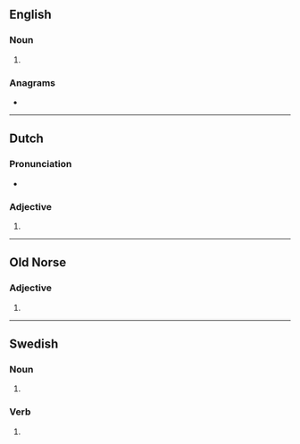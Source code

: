 {{also|lekš}}
==English==

===Noun===
{{head|en|noun form}}

# {{plural of|en|lek}}

===Anagrams===
* {{anagrams|en|a=ekls|Elks|Kels|Selk|elks|lesk}}

----

==Dutch==

===Pronunciation===
* {{rhymes|nl|ɛks|s=1}}

===Adjective===
{{head|nl|adjective form}}

# {{nl-adj form of|part|lek}}

----

==Old Norse==

===Adjective===
{{head|non|adjective form}}

# {{infl of|non|lekr||posd|str|m//n|gen|s}}

----

==Swedish==

===Noun===
{{head|sv|noun form}}

# {{sv-noun-form-indef-gen|lek}}

===Verb===
{{head|sv|verb form}}

# {{sv-verb-form-pre-pass|leka}}